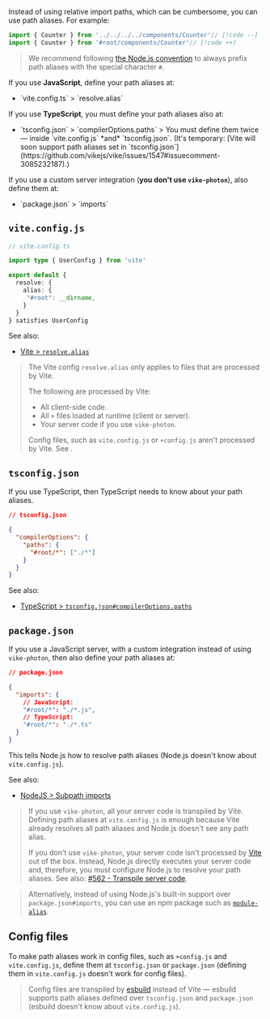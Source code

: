 
Instead of using relative import paths, which can be cumbersome, you can use path aliases. For example:

```js
import { Counter } from '../../../../components/Counter'// [!code --]
import { Counter } from '#root/components/Counter'// [!code ++]
```

> We recommend following [the Node.js convention](https://nodejs.org/api/packages.html#subpath-imports:~:text=must%20always%20start%20with%20%23%20to%20ensure%20they%20are%20disambiguated%20from%20external%20package%20specifiers) to always prefix path aliases with the special character `#`.

If you use **JavaScript**, define your path aliases at:
- <Link href="#vite-config-js">`vite.config.ts` > `resolve.alias`</Link>

If you use **TypeScript**, you must define your path aliases also at:
- <Link href="#tsconfig-json">`tsconfig.json` > `compilerOptions.paths`</Link>
  > You must define them twice — inside `vite.config.js` *and* `tsconfig.json`. (It's temporary: [Vite will soon support path aliases set in `tsconfig.json`](https://github.com/vikejs/vike/issues/1547#issuecomment-3085232187).)

If you use a custom server integration (**you don't use `vike-photon`**), also define them at:
- <Link href="#package-json">`package.json` > `imports`</Link>


## `vite.config.js`

```ts
// vite.config.ts

import type { UserConfig } from 'vite'

export default {
  resolve: {
    alias: {
     "#root": __dirname,
    }
  }
} satisfies UserConfig
```

See also:
 - [Vite > `resolve.alias`](https://vitejs.dev/config/shared-options.html#resolve-alias)

> The Vite config `resolve.alias` only applies to files that are processed by Vite.
>
> The following are processed by Vite:
> - All client-side code.
> - All <Link href="/config#files">`+` files</Link> loaded at runtime (client or server).
> - Your server code if you use <Link href="/vike-photon">`vike-photon`</Link>.
>
> Config files, such as `vite.config.js` or `+config.js` aren't processed by Vite. See <Link href="#config-files" />.


## `tsconfig.json`

If you use TypeScript, then TypeScript needs to know about your path aliases.

```json
// tsconfig.json

{
  "compilerOptions": {
    "paths": {
      "#root/*": ["./*"]
    }
  }
}
```

See also:
 - [TypeScript > `tsconfig.json#compilerOptions.paths`](https://www.typescriptlang.org/tsconfig#paths)


## `package.json`

If you use a JavaScript server, with a <Link href="/server-integration#manual-integration">custom integration</Link> instead of using <Link href="/vike-photon">`vike-photon`</Link>, then also define your path aliases at:

```json
// package.json

{
  "imports": {
    // JavaScript:
    "#root/*": "./*.js",
    // TypeScript:
    "#root/*": "./*.ts"
  }
}
```

This tells Node.js how to resolve path aliases (Node.js doesn't know about `vite.config.js`).

See also:
 - [NodeJS > Subpath imports](https://nodejs.org/api/packages.html#subpath-imports)

> If you use <Link href="/vike-photon">`vike-photon`</Link>, all your server code is transpiled by Vite. Defining path aliases at `vite.config.js` is enough because Vite already resolves all path aliases and Node.js doesn't see any path alias.
>
> If you don't use `vike-photon`, your server code isn't processed by [Vite](https://vite.dev) out of the box. Instead, Node.js directly executes your server code and, therefore, you must configure Node.js to resolve your path aliases. See also: [#562 - Transpile server code](https://github.com/vikejs/vike/issues/562).

> Alternatively, instead of using Node.js's built-in support over `package.json#imports`, you can use an npm package such as [`module-alias`](https://github.com/ilearnio/module-alias).


## Config files


To make path aliases work in config files, such as  `+config.js` and `vite.config.js`, define them at `tsconfig.json` or `package.json` (defining them in `vite.config.js` doesn't work for config files).

> Config files are transpiled by [esbuild](https://esbuild.github.io) instead of Vite — esbuild supports path aliases defined over `tsconfig.json` and `package.json` (esbuild doesn't know about `vite.config.js`).
